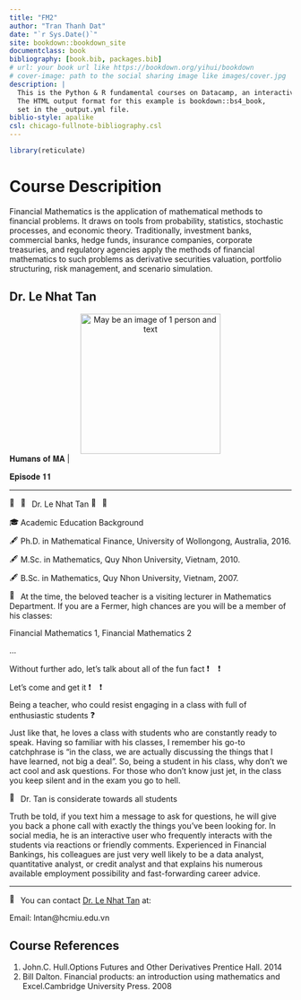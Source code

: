 ```yaml
--- 
title: "FM2"
author: "Tran Thanh Dat"
date: "`r Sys.Date()`"
site: bookdown::bookdown_site
documentclass: book
bibliography: [book.bib, packages.bib]
# url: your book url like https://bookdown.org/yihui/bookdown
# cover-image: path to the social sharing image like images/cover.jpg
description: |
  This is the Python & R fundamental courses on Datacamp, an interactive learning platform.
  The HTML output format for this example is bookdown::bs4_book,
  set in the _output.yml file.
biblio-style: apalike
csl: chicago-fullnote-bibliography.csl
---
```


```r
library(reticulate)
```

# Course Descripition {.unnumbered}

Financial Mathematics is the application of mathematical methods to financial problems. It draws on tools from probability, statistics, stochastic processes, and economic theory. Traditionally, investment banks, commercial banks, hedge funds, insurance companies, corporate treasuries, and regulatory agencies apply the methods of financial mathematics to such problems as derivative securities valuation, portfolio structuring, risk management, and scenario simulation.

## Dr. Le Nhat Tan {.unnumbered}

<center>
<img height="250" width="250" alt="May be an image of 1 person and text" class="i09qtzwb n7fi1qx3 datstx6m pmk7jnqg j9ispegn kr520xx4 k4urcfbm bixrwtb6" referrerpolicy="origin-when-cross-origin" src="https://raw.githubusercontent.com/ThanhDatIU/image/main/thaytan.png">
</center>

<div class="kvgmc6g5 cxmmr5t8 oygrvhab hcukyx3x c1et5uql ii04i59q">
<div dir="auto" style="text-align: start;">| 𝐇𝐮𝐦𝐚𝐧𝐬 𝐨𝐟 𝐌𝐀 |
</div>
<div dir="auto" style="text-align: start;">𝐄𝐩𝐢𝐬𝐨𝐝𝐞 𝟏𝟏
</div>
<div dir="auto" style="text-align: start;">__________________________
</div>
<div dir="auto" style="text-align: start;">
<span class="pq6dq46d tbxw36s4 knj5qynh kvgmc6g5 ditlmg2l oygrvhab nvdbi5me sf5mxxl7 gl3lb2sf hhz5lgdu">
<img height="16" width="16" alt="📖" referrerpolicy="origin-when-cross-origin" src="https://static.xx.fbcdn.net/images/emoji.php/v9/t3d/2/16/1f4d6.png">
</span>
<span class="pq6dq46d tbxw36s4 knj5qynh kvgmc6g5 ditlmg2l oygrvhab nvdbi5me sf5mxxl7 gl3lb2sf hhz5lgdu">
<img height="16" width="16" alt="📖" referrerpolicy="origin-when-cross-origin" src="https://static.xx.fbcdn.net/images/emoji.php/v9/t3d/2/16/1f4d6.png">
</span>Dr. Le Nhat Tan
<span class="pq6dq46d tbxw36s4 knj5qynh kvgmc6g5 ditlmg2l oygrvhab nvdbi5me sf5mxxl7 gl3lb2sf hhz5lgdu">
<img height="16" width="16" alt="📖" referrerpolicy="origin-when-cross-origin" src="https://static.xx.fbcdn.net/images/emoji.php/v9/t3d/2/16/1f4d6.png">
</span>
<span class="pq6dq46d tbxw36s4 knj5qynh kvgmc6g5 ditlmg2l oygrvhab nvdbi5me sf5mxxl7 gl3lb2sf hhz5lgdu">
<img height="16" width="16" alt="📖" referrerpolicy="origin-when-cross-origin" src="https://static.xx.fbcdn.net/images/emoji.php/v9/t3d/2/16/1f4d6.png">
</span>
</div>
<div dir="auto" style="text-align: start;">
<span class="pq6dq46d tbxw36s4 knj5qynh kvgmc6g5 ditlmg2l oygrvhab nvdbi5me sf5mxxl7 gl3lb2sf hhz5lgdu">
<img height="16" width="16" alt="🎓" referrerpolicy="origin-when-cross-origin" src="https://static.xx.fbcdn.net/images/emoji.php/v9/tc4/2/16/1f393.png">
</span>Academic Education Background
</div>
<div dir="auto" style="text-align: start;">
<span class="pq6dq46d tbxw36s4 knj5qynh kvgmc6g5 ditlmg2l oygrvhab nvdbi5me sf5mxxl7 gl3lb2sf hhz5lgdu">
<img height="16" width="16" alt="🖋" referrerpolicy="origin-when-cross-origin" src="https://static.xx.fbcdn.net/images/emoji.php/v9/t56/2/16/1f58b.png">
</span>Ph.D.  in Mathematical Finance, University of Wollongong, Australia, 2016.
</div>
<div dir="auto" style="text-align: start;">
<span class="pq6dq46d tbxw36s4 knj5qynh kvgmc6g5 ditlmg2l oygrvhab nvdbi5me sf5mxxl7 gl3lb2sf hhz5lgdu">
<img height="16" width="16" alt="🖋" referrerpolicy="origin-when-cross-origin" src="https://static.xx.fbcdn.net/images/emoji.php/v9/t56/2/16/1f58b.png">
</span>M.Sc. in Mathematics, Quy Nhon University, Vietnam, 2010.
</div>
<div dir="auto" style="text-align: start;">
<span class="pq6dq46d tbxw36s4 knj5qynh kvgmc6g5 ditlmg2l oygrvhab nvdbi5me sf5mxxl7 gl3lb2sf hhz5lgdu">
<img height="16" width="16" alt="🖋" referrerpolicy="origin-when-cross-origin" src="https://static.xx.fbcdn.net/images/emoji.php/v9/t56/2/16/1f58b.png">
</span>B.Sc. in Mathematics, Quy Nhon University, Vietnam, 2007.
</div>
<div dir="auto" style="text-align: start;">
<span class="pq6dq46d tbxw36s4 knj5qynh kvgmc6g5 ditlmg2l oygrvhab nvdbi5me sf5mxxl7 gl3lb2sf hhz5lgdu">
<img height="16" width="16" alt="🏫" referrerpolicy="origin-when-cross-origin" src="https://static.xx.fbcdn.net/images/emoji.php/v9/tc7/2/16/1f3eb.png">
</span>At the time, the beloved teacher is a visiting lecturer in Mathematics Department. If you are a Fermer, high chances are you will be a member of his classes:
</div>
<div dir="auto" style="text-align: start;">Financial Mathematics 1, Financial Mathematics 2
</div>
<div dir="auto" style="text-align: start;">…
</div>
<div dir="auto" style="text-align: start;">Without further ado, let's talk about all of the fun fact
<span class="pq6dq46d tbxw36s4 knj5qynh kvgmc6g5 ditlmg2l oygrvhab nvdbi5me sf5mxxl7 gl3lb2sf hhz5lgdu">
<img height="16" width="16" alt="❗" referrerpolicy="origin-when-cross-origin" src="https://static.xx.fbcdn.net/images/emoji.php/v9/td1/2/16/2757.png">
</span>
<span class="pq6dq46d tbxw36s4 knj5qynh kvgmc6g5 ditlmg2l oygrvhab nvdbi5me sf5mxxl7 gl3lb2sf hhz5lgdu">
<img height="16" width="16" alt="❗" referrerpolicy="origin-when-cross-origin" src="https://static.xx.fbcdn.net/images/emoji.php/v9/td1/2/16/2757.png">
</span>
</div>
<div dir="auto" style="text-align: start;">Let's come and get it
<span class="pq6dq46d tbxw36s4 knj5qynh kvgmc6g5 ditlmg2l oygrvhab nvdbi5me sf5mxxl7 gl3lb2sf hhz5lgdu">
<img height="16" width="16" alt="❗" referrerpolicy="origin-when-cross-origin" src="https://static.xx.fbcdn.net/images/emoji.php/v9/td1/2/16/2757.png">
</span>
<span class="pq6dq46d tbxw36s4 knj5qynh kvgmc6g5 ditlmg2l oygrvhab nvdbi5me sf5mxxl7 gl3lb2sf hhz5lgdu">
<img height="16" width="16" alt="❗" referrerpolicy="origin-when-cross-origin" src="https://static.xx.fbcdn.net/images/emoji.php/v9/td1/2/16/2757.png">
</span>
</div>
<div dir="auto" style="text-align: start;">Being a teacher, who could resist engaging in a class with full of enthusiastic students
<span class="pq6dq46d tbxw36s4 knj5qynh kvgmc6g5 ditlmg2l oygrvhab nvdbi5me sf5mxxl7 gl3lb2sf hhz5lgdu">
<img height="16" width="16" alt="❓" referrerpolicy="origin-when-cross-origin" src="https://static.xx.fbcdn.net/images/emoji.php/v9/tcd/2/16/2753.png">
</span>
</div>
<div dir="auto" style="text-align: start;">Just like that, he loves a class with students who are constantly ready to speak. Having so familiar with his classes, I remember his go-to catchphrase is "in the class, we are actually discussing the things that I have learned, not big a deal". So, being a student in his class, why don't we act cool and ask questions. For those who don't know just jet, in the class you keep silent and in the exam you go to hell.
</div>
<div dir="auto" style="text-align: start;">
<span class="pq6dq46d tbxw36s4 knj5qynh kvgmc6g5 ditlmg2l oygrvhab nvdbi5me sf5mxxl7 gl3lb2sf hhz5lgdu">
<img height="16" width="16" alt="💝" referrerpolicy="origin-when-cross-origin" src="https://static.xx.fbcdn.net/images/emoji.php/v9/tb6/2/16/1f49d.png">
</span>Dr. Tan is considerate towards all students
</div>
<div dir="auto" style="text-align: start;"> Truth be told, if you text him a message to ask for questions, he will give you back a phone call with exactly the things you've been looking for. In social media, he is an interactive user who frequently interacts with the students via reactions or friendly comments. Experienced in Financial Bankings, his colleagues are just very well likely to be a data analyst, quantitative analyst, or credit analyst and that explains his numerous available employment possibility and fast-forwarding career advice. 
</div>
<div dir="auto" style="text-align: start;">_______________________________________
</div>
<div dir="auto" style="text-align: start;">
<span class="pq6dq46d tbxw36s4 knj5qynh kvgmc6g5 ditlmg2l oygrvhab nvdbi5me sf5mxxl7 gl3lb2sf hhz5lgdu">
<img height="16" width="16" alt="📌" referrerpolicy="origin-when-cross-origin" src="https://static.xx.fbcdn.net/images/emoji.php/v9/t4b/2/16/1f4cc.png">
</span> You can contact <a href="https://www.facebook.com/nhattan.le.94">Dr. Le Nhat Tan</a> at:
</div>
<div dir="auto" style="text-align: start;">Email: lntan@hcmiu.edu.vn
</div>
</div>

## Course References {.unnumbered}

1. John.C. Hull.Options Futures and Other Derivatives Prentice Hall. 2014
2. Bill Dalton. Financial products: an introduction using mathematics and Excel.Cambridge University Press. 2008